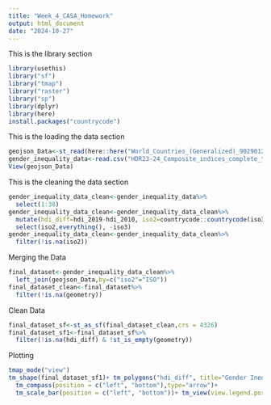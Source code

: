 ```yaml
---
title: "Week_4_CASA_Homework"
output: html_document
date: "2024-10-27"
---
```

This is the library section
```r
library(usethis)
library("sf")
library("tmap")
library("raster")
library("sp")
library(dplyr)
library(here)
install.packages("countrycode")
```

This is the loading the data section

```r
geojson_Data<-st_read(here::here("World_Countries_(Generalized)_9029012925078512962.geojson"))
gender_inequality_data<-read.csv("HDR23-24_Composite_indices_complete_time_series.csv")
View(geojson_Data)
```
This is the cleaning the data section
```r
gender_inequality_data_clean<-gender_inequality_data%>%
  select(1:38)
gender_inequality_data_clean<-gender_inequality_data_clean%>%
  mutate(hdi_diff=hdi_2019-hdi_2010, iso2=countrycode::countrycode(iso3, origin = 'iso3c', destination = 'iso2c'))%>%
  select(iso2,everything(), -iso3)
gender_inequality_data_clean<-gender_inequality_data_clean%>%
  filter(!is.na(iso2))

```

Merging the Data
```r
final_dataset<-gender_inequality_data_clean%>%
  left_join(geojson_Data,by=c("iso2"="ISO"))
final_dataset_clean<-final_dataset%>%
  filter(!is.na(geometry))
```
Clean Data
```r
final_dataset_sf<-st_as_sf(final_dataset_clean,crs = 4326)
final_dataset_sf1<-final_dataset_sf%>%
  filter(!is.na(hdi_diff) & !st_is_empty(geometry))
```
Plotting
```r
tmap_mode("view")
tm_shape(final_dataset_sf1)+ tm_polygons("hdi_diff", title="Gender Inequality Data Difference between 2010 and 2019", palette = "RdYlGn", style="jenks",alpha = 0.8)+ tm_basemap(server="OpenStreetMap")+
  tm_compass(position = c("left", "bottom"),type="arrow")+
  tm_scale_bar(position = c("left", "bottom"))+ tm_view(view.legend.position = c("right", "bottom"))
```


